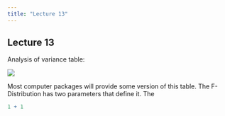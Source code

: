 ```yaml
---
title: "Lecture 13"
---
```


## Lecture 13

Analysis of variance table:\

![](images/clipboard-674883757.png)

Most computer packages will provide some version of this table. The F-Distribution has two parameters that define it. The

```r
1 + 1
```
